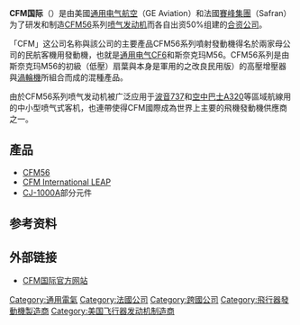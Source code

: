 {{NoteTA
|1=zh-tw:奇異;zh-cn:通用电气;
|2=zh-tw:噴射發動機;zh-cn:喷气发动机;
|3=zh-tw:噴射客機;zh-cn:喷气式客机;
}}
{{Infobox Company
|company_name = CFM国际公司
|company_name_en = {{lang|en|CFM International}}
|company_logo = File:CFM logo.svg
|logo_size = 160px
|company_type = 
|company_slogan = 
|foundation = 1974年
|location = [[美国|美国]][[俄亥俄州|俄亥俄州]][[辛辛那提市|辛辛那提市]]
|key_people = 
|products =  [[喷气发动机|喷气发动机]]、[[燃氣渦輪發動機|燃氣渦輪發動機]]
|revenue          = 
|operating_income = 
|net_income       = 
|assets           = 
|equity           = 
|num_employees    = 
|parent           = [[通用电气航空|通用电气航空]]<br>[[斯奈克玛|斯奈克玛]]（[[賽峰集團|賽峰集團]]）
|subsid           = 
|homepage         = {{URL|http://www.cfmaeroengines.com/|cfmaeroengines.com}}
|industry       = [[航空|航空]] |
}}

'''CFM国际'''（{{lang-en|'''CFM International'''}}）是由美國[[通用电气航空|通用电气航空]]（GE Aviation）和法國[[賽峰集團|賽峰集團]]（Safran）为了研发和制造[[CFM56|CFM56]]系列[[喷气发动机|喷气发动机]]而各自出资50%组建的[[合资公司|合资公司]]{{R|cfm_cn}}。

「CFM」这公司名称與該公司的主要產品CFM56系列噴射發動機得名於兩家母公司的民航客機用發動機，也就是[[通用电气CF6|通用电气CF6]]和斯奈克玛M56。CFM56系列是由斯奈克玛M56的初級（低壓）扇葉與本身是軍用的{{link-en|奇異F101渦輪扇葉發動機|General Electric F101|奇異F101}}之改良民用版）的高壓增壓器與[[渦輪機|渦輪機]]所組合而成的混種產品{{R|Work_Split}}。

由於CFM56系列喷气发动机被广泛应用于[[波音737|波音737]]和[[空中巴士A320|空中巴士A320]]等區域航線用的中小型喷气式客机{{R|boeing_use}}，也連帶使得CFM國際成為世界上主要的飛機發動機供應商之一。

==產品==
*[[CFM56|CFM56]]
*[[CFM_International_LEAP|CFM International LEAP]]
*[[CJ-1000A|CJ-1000A]]部分元件

==参考资料==
{{reflist|refs=
<ref name="cfm_cn">{{cite web | url=http://www.safran.cn/spip.php?mot12 | title=CFM国际公司 | accessdate=2012-01-10 | archive-date=2014-07-14 | archive-url=https://web.archive.org/web/20140714151212/http://www.safran.cn/spip.php?mot12 | dead-url=no }}</ref>

<ref name="Work_Split">{{Cite web |url=http://www.cfmaeroengines.com/about#work-split |title=About - WORK SPLIT |language=en |archiveurl=https://web.archive.org/web/20210128215247/https://www.cfmaeroengines.com/about/#work-split |archivedate=2021-01-28 |publisher=CFM國際 |date= |accessdate=2014-07-09 |dead-url=no }}</ref>

<ref name="boeing_use">{{cite web | url=http://news.ifeng.com/mil/air/hkxw/detail_2011_05/28/6686785_0.shtml | title=性能卓越 CFM国际公司被波音评为年度供应商 | accessdate=2012-01-10 | archive-date=2020-02-08 | archive-url=https://web.archive.org/web/20200208000334/http://news.ifeng.com/mil/air/hkxw/detail_2011_05/28/6686785_0.shtml | dead-url=no }}</ref>
}}

==外部链接==
*{{en}}[http://arquivo.pt/wayback/20090708032329/http%3A//www.cfm56.com/ CFM国际官方网站]

{{DEFAULTSORT:CFM International}}
[[Category:通用電氣|Category:通用電氣]]
[[Category:法國公司|Category:法國公司]]
[[Category:跨國公司|Category:跨國公司]]
[[Category:飛行器發動機製造商|Category:飛行器發動機製造商]]
[[Category:美国飞行器发动机制造商|Category:美国飞行器发动机制造商]]
